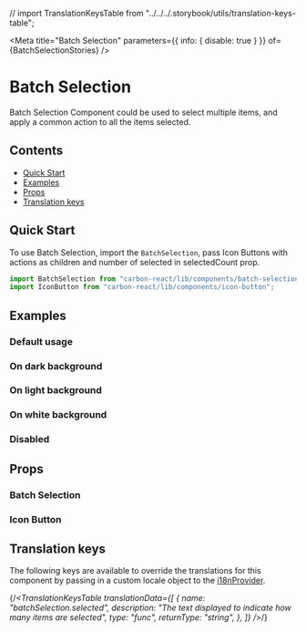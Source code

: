 // import TranslationKeysTable from "../../../.storybook/utils/translation-keys-table";



<Meta
  title="Batch Selection"
  parameters={{ info: { disable: true } }}
  of={BatchSelectionStories}
/>

# Batch Selection

Batch Selection Component could be used to select multiple items, and apply a common action to all the items selected.

## Contents

- [Quick Start](#quick-start)
- [Examples](#examples)
- [Props](#props)
- [Translation keys](#translation-keys)

## Quick Start

To use Batch Selection, import the `BatchSelection`, pass Icon Buttons with actions as children and number of selected in selectedCount prop.

```javascript
import BatchSelection from "carbon-react/lib/components/batch-selection";
import IconButton from "carbon-react/lib/components/icon-button";
```

## Examples

### Default usage

<Canvas>
  <Story name="Default" story={BatchSelectionStories.Default} />
</Canvas>

### On dark background

<Canvas>
  <Story name="Dark" story={BatchSelectionStories.Dark} />
</Canvas>

### On light background

<Canvas>
  <Story name="Light" story={BatchSelectionStories.Light} />
</Canvas>

### On white background

<Canvas>
  <Story name="White" story={BatchSelectionStories.White} />
</Canvas>

### Disabled

<Canvas>
  <Story name="Disabled" story={BatchSelectionStories.Disabled} />
</Canvas>

## Props

### Batch Selection

<ArgTypes of={BatchSelection} />

### Icon Button

<ArgTypes of={IconButton} />

## Translation keys

The following keys are available to override the translations for this component by passing in a custom locale object to the
[i18nProvider](https://carbon.sage.com/?path=/story/documentation-i18n--page).

{/*<TranslationKeysTable
translationData={[
{
name: "batchSelection.selected",
description: "The text displayed to indicate how many items are selected",
type: "func",
returnType: "string",
},
]}
/>*/}
